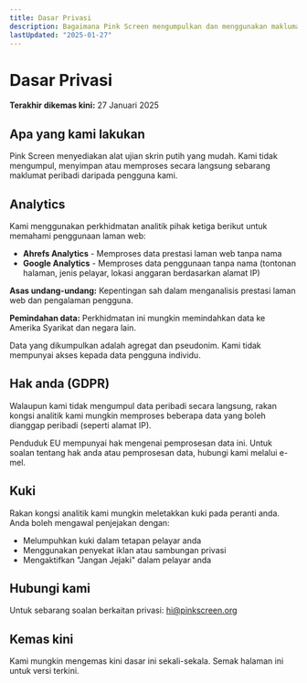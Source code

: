 ```yaml
---
title: Dasar Privasi
description: Bagaimana Pink Screen mengumpulkan dan menggunakan maklumat anda
lastUpdated: "2025-01-27"
---
```


# Dasar Privasi

**Terakhir dikemas kini:** 27 Januari 2025

## Apa yang kami lakukan

Pink Screen menyediakan alat ujian skrin putih yang mudah. Kami tidak mengumpul, menyimpan atau memproses secara langsung sebarang maklumat peribadi daripada pengguna kami.

## Analytics

Kami menggunakan perkhidmatan analitik pihak ketiga berikut untuk memahami penggunaan laman web:

- **Ahrefs Analytics** - Memproses data prestasi laman web tanpa nama
- **Google Analytics** - Memproses data penggunaan tanpa nama (tontonan halaman, jenis pelayar, lokasi anggaran berdasarkan alamat IP)

**Asas undang-undang:** Kepentingan sah dalam menganalisis prestasi laman web dan pengalaman pengguna.

**Pemindahan data:** Perkhidmatan ini mungkin memindahkan data ke Amerika Syarikat dan negara lain.

Data yang dikumpulkan adalah agregat dan pseudonim. Kami tidak mempunyai akses kepada data pengguna individu.

## Hak anda (GDPR)

Walaupun kami tidak mengumpul data peribadi secara langsung, rakan kongsi analitik kami mungkin memproses beberapa data yang boleh dianggap peribadi (seperti alamat IP).

Penduduk EU mempunyai hak mengenai pemprosesan data ini. Untuk soalan tentang hak anda atau pemprosesan data, hubungi kami melalui e-mel.

## Kuki

Rakan kongsi analitik kami mungkin meletakkan kuki pada peranti anda. Anda boleh mengawal penjejakan dengan:

- Melumpuhkan kuki dalam tetapan pelayar anda
- Menggunakan penyekat iklan atau sambungan privasi
- Mengaktifkan "Jangan Jejaki" dalam pelayar anda

## Hubungi kami

Untuk sebarang soalan berkaitan privasi: hi@pinkscreen.org

## Kemas kini

Kami mungkin mengemas kini dasar ini sekali-sekala. Semak halaman ini untuk versi terkini.
